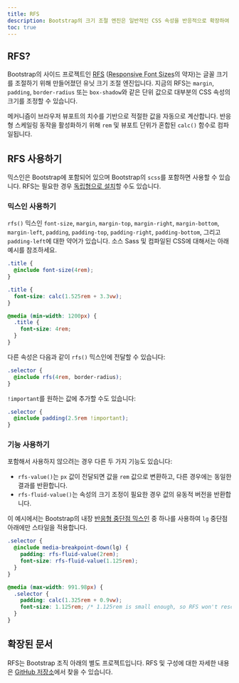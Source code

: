 ```yaml
---
title: RFS
description: Bootstrap의 크기 조절 엔진은 일반적인 CSS 속성을 반응적으로 확장하여 뷰포트 및 기기에서 사용 가능한 공간을 더 잘 활용합니다.
toc: true
---
```


## RFS?

Bootstrap의 사이드 프로젝트인 [RFS](https://github.com/twbs/rfs/tree/[[config:rfs_version]]) (<abbr title="반응형 글꼴 크기">Responsive Font Sizes</abbr>의 약자)는 글꼴 크기를 조절하기 위해 만들어졌던 유닛 크기 조절 엔진입니다. 지금의 RFS는 `margin`, `padding`, `border-radius`  또는 `box-shadow`와 같은 단위 값으로 대부분의 CSS 속성의 크기를 조정할 수 있습니다.

메커니즘이 브라우저 뷰포트의 치수를 기반으로 적절한 값을 자동으로 계산합니다. 반응형 스케일링 동작을 활성화하기 위해 `rem` 및 뷰포트 단위가 혼합된 `calc()` 함수로 컴파일됩니다.

## RFS 사용하기

믹스인은 Bootstrap에 포함되어 있으며 Bootstrap의 `scss`를 포함하면 사용할 수 있습니다. RFS는 필요한 경우 [독립형으로 설치](https://github.com/twbs/rfs/tree/[[config:rfs_version]]#installation)할 수도 있습니다.

### 믹스인 사용하기

`rfs()` 믹스인 `font-size`, `margin`, `margin-top`, `margin-right`, `margin-bottom`, `margin-left`, `padding`, `padding-top`, `padding-right`, `padding-bottom`, 그리고 `padding-left`에 대한 약어가 있습니다. 소스 Sass 및 컴파일된 CSS에 대해서는 아래 예시를 참조하세요.

```scss
.title {
  @include font-size(4rem);
}
```

```css
.title {
  font-size: calc(1.525rem + 3.3vw);
}

@media (min-width: 1200px) {
  .title {
    font-size: 4rem;
  }
}
```

다른 속성은 다음과 같이 `rfs()` 믹스인에 전달할 수 있습니다:

```scss
.selector {
  @include rfs(4rem, border-radius);
}
```

`!important`를 원하는 값에 추가할 수도 있습니다:

```scss
.selector {
  @include padding(2.5rem !important);
}
```

### 기능 사용하기

포함해서 사용하지 않으려는 경우 다른 두 가지 기능도 있습니다:

- `rfs-value()`는 `px` 값이 전달되면 값을 `rem` 값으로 변환하고, 다른 경우에는 동일한 결과를 반환합니다.
- `rfs-fluid-value()`는 속성의 크기 조정이 필요한 경우 값의 유동적 버전을 반환합니다.

이 예시에서는 Bootstrap의 내장 [반응형 중단점 믹스인]([[docsref:/layout/breakpoints]]) 중 하나를 사용하여 `lg` 중단점 아래에만 스타일을 적용합니다.

```scss
.selector {
  @include media-breakpoint-down(lg) {
    padding: rfs-fluid-value(2rem);
    font-size: rfs-fluid-value(1.125rem);
  }
}
```

```css
@media (max-width: 991.98px) {
  .selector {
    padding: calc(1.325rem + 0.9vw);
    font-size: 1.125rem; /* 1.125rem is small enough, so RFS won't rescale this */
  }
}
```

## 확장된 문서
RFS는 Bootstrap 조직 아래의 별도 프로젝트입니다. RFS 및 구성에 대한 자세한 내용은 [GitHub 저장소](https://github.com/twbs/rfs/tree/[[config:rfs_version]])에서 찾을 수 있습니다.
